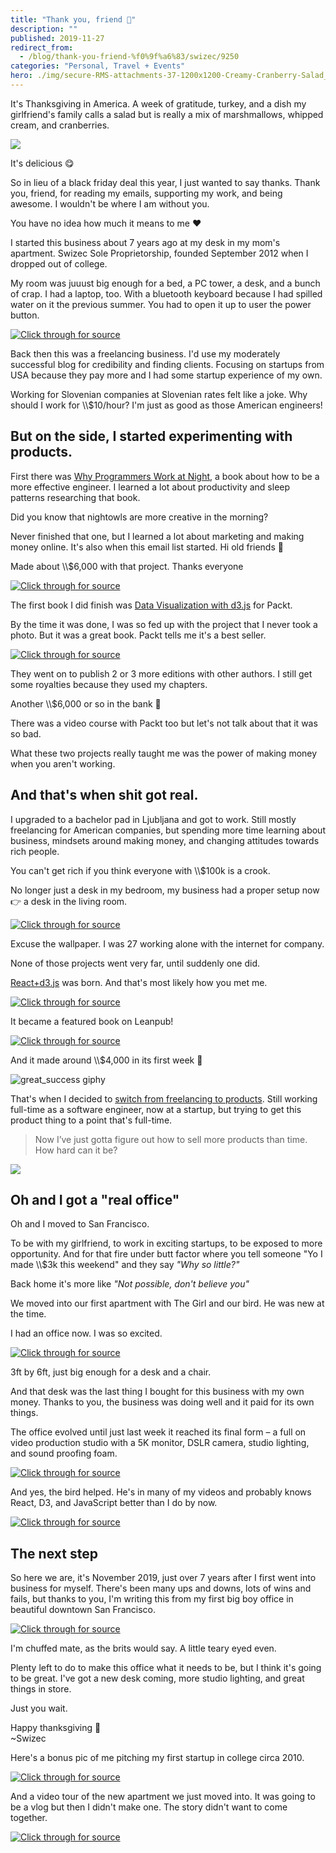 ```yaml
---
title: "Thank you, friend 🦃"
description: ""
published: 2019-11-27
redirect_from:
  - /blog/thank-you-friend-%f0%9f%a6%83/swizec/9250
categories: "Personal, Travel + Events"
hero: ./img/secure-RMS-attachments-37-1200x1200-Creamy-Cranberry-Salad_exps9593_TH132104C07_02_1bC_RMS.jpg
---
```


It's Thanksgiving in America. A week of gratitude, turkey, and a dish my girlfriend's family calls a salad but is really a mix of marshmallows, whipped cream, and cranberries.

[![](./img/secure-RMS-attachments-37-1200x1200-Creamy-Cranberry-Salad_exps9593_TH132104C07_02_1bC_RMS.jpg)](https://www.tasteofhome.com/recipes/creamy-cranberry-salad/)

It's delicious 😋

So in lieu of a black friday deal this year, I just wanted to say thanks. Thank you, friend, for reading my emails, supporting my work, and being awesome. I wouldn't be where I am without you.

You have no idea how much it means to me ❤️

I started this business about 7 years ago at my desk in my mom's apartment. Swizec Sole Proprietorship, founded September 2012 when I dropped out of college.

My room was juuust big enough for a bed, a PC tower, a desk, and a bunch of crap. I had a laptop, too. With a bluetooth keyboard because I had spilled water on it the previous summer. You had to open it up to user the power button.

[![Click through for source](./img/techletter.app-screenshot-1574878911110.png)](https://www.instagram.com/p/RCbgyJExlG/)

Back then this was a freelancing business. I'd use my moderately successful blog for credibility and finding clients. Focusing on startups from USA because they pay more and I had some startup experience of my own.

Working for Slovenian companies at Slovenian rates felt like a joke. Why should I work for \\\\\$10/hour? I'm just as good as those American engineers!

## But on the side, I started experimenting with products.

First there was [Why Programmers Work at Night](http://nightowlsbook.com/), a book about how to be a more effective engineer. I learned a lot about productivity and sleep patterns researching that book.

Did you know that nightowls are more creative in the morning?

Never finished that one, but I learned a lot about marketing and making money online. It's also when this email list started. Hi old friends 👋

Made about \\\\\$6,000 with that project. Thanks everyone

[![Click through for source](./img/techletter.app-screenshot-1574878911147.png)](https://www.instagram.com/p/VFPIKBkxsH/)

The first book I did finish was [Data Visualization with d3.js](https://www.packtpub.com/web-development/data-visualization-d3js) for Packt.

By the time it was done, I was so fed up with the project that I never took a photo. But it was a great book. Packt tells me it's a best seller.

[![Click through for source](./img/techletter.app-screenshot-1574878910988.png)](https://www.instagram.com/p/YSzI0Pkxmw/)

They went on to publish 2 or 3 more editions with other authors. I still get some royalties because they used my chapters.

Another \\\\\$6,000 or so in the bank 💪

There was a video course with Packt too but let's not talk about that it was so bad.

What these two projects really taught me was the power of making money when you aren't working.

## And that's when shit got real.

I upgraded to a bachelor pad in Ljubljana and got to work. Still mostly freelancing for American companies, but spending more time learning about business, mindsets around making money, and changing attitudes towards rich people.

You can't get rich if you think everyone with \\\\\$100k is a crook.

No longer just a desk in my bedroom, my business had a proper setup now 👉 a desk in the living room.

[![Click through for source](./img/techletter.app-screenshot-1574878911382.png)](https://www.instagram.com/p/kCsgC-Exo9/)

Excuse the wallpaper. I was 27 working alone with the internet for company.

None of those projects went very far, until suddenly one did.

[React+d3.js](https://reactfordataviz.com) was born. And that's most likely how you met me.

[![Click through for source](./img/techletter.app-screenshot-1574878910775.png)](https://twitter.com/Swizec/status/577401306429685760)

It became a featured book on Leanpub!

[![Click through for source](./img/techletter.app-screenshot-1574878910994.png)](https://twitter.com/leanpub/status/577902292713672704)

And it made around \\\\\$4,000 in its first week 🎉

![great_success giphy](./img/media-a0h7sAqON67nO-giphy.gif)

That's when I decided to [switch from freelancing to products](https://swizec.com/blog/switch-to-products/swizec/6812). Still working full-time as a software engineer, now at a startup, but trying to get this product thing to a point that's full-time.

> Now I’ve just gotta figure out how to sell more products than time. How hard can it be?

![](https://d3nulzlctd9uky.cloudfront.net/blog/wp-content/uploads/2016/06/Screen-Shot-2016-06-02-at-00.31.34-1024x468.png?x24020)

## Oh and I got a "real office"

Oh and I moved to San Francisco.

To be with my girlfriend, to work in exciting startups, to be exposed to more opportunity. And for that fire under butt factor where you tell someone "Yo I made \\\\\$3k this weekend" and they say _"Why so little?"_

Back home it's more like _"Not possible, don't believe you"_

We moved into our first apartment with The Girl and our bird. He was new at the time.

I had an office now. I was so excited.

[![Click through for source](./img/techletter.app-screenshot-1574878911339.png)](https://www.instagram.com/p/4fk0-ZExlS/)

3ft by 6ft, just big enough for a desk and a chair.

And that desk was the last thing I bought for this business with my own money. Thanks to you, the business was doing well and it paid for its own things.

The office evolved until just last week it reached its final form – a full on video production studio with a 5K monitor, DSLR camera, studio lighting, and sound proofing foam.

[![Click through for source](./img/techletter.app-screenshot-1574878911012.png)](https://twitter.com/Swizec/status/1198123686462550017)

And yes, the bird helped. He's in many of my videos and probably knows React, D3, and JavaScript better than I do by now.

[![Click through for source](./img/techletter.app-screenshot-1574878910770.png)](https://www.instagram.com/p/BaAdSWFFQl8/)

## The next step

So here we are, it's November 2019, just over 7 years after I first went into business for myself. There's been many ups and downs, lots of wins and fails, but thanks to you, I'm writing this from my first big boy office in beautiful downtown San Francisco.

[![Click through for source](./img/techletter.app-screenshot-1574878912007.png)](https://twitter.com/Swizec/status/1199222253755351042)

I'm chuffed mate, as the brits would say. A little teary eyed even.

Plenty left to do to make this office what it needs to be, but I think it's going to be great. I've got a new desk coming, more studio lighting, and great things in store.

Just you wait.

Happy thanksgiving 🦃  
~Swizec

Here's a bonus pic of me pitching my first startup in college circa 2010.

[![Click through for source](./img/techletter.app-screenshot-1574878912434.png)](https://twitter.com/Swizec/status/1196336150094286863)

And a video tour of the new apartment we just moved into. It was going to be a vlog but then I didn't make one. The story didn't want to come together.

[![Click through for source](./img/techletter.app-screenshot-1574878912651.png)](https://twitter.com/Swizec/status/1198354243117146112)
